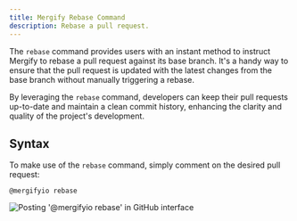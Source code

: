 ```yaml
---
title: Mergify Rebase Command
description: Rebase a pull request.
---
```



The `rebase` command provides users with an instant method to instruct Mergify
to rebase a pull request against its base branch. It's a handy way to ensure
that the pull request is updated with the latest changes from the base branch
without manually triggering a rebase.

By leveraging the `rebase` command, developers can keep their pull requests
up-to-date and maintain a clean commit history, enhancing the clarity and
quality of the project's development.


<RebaseAdvantage />

## Syntax

To make use of the `rebase` command, simply comment on the desired pull
request:

```text
@mergifyio rebase
```

<Image src={rebaseScreenshot} alt="Posting '@mergifyio rebase' in GitHub interface"/>

